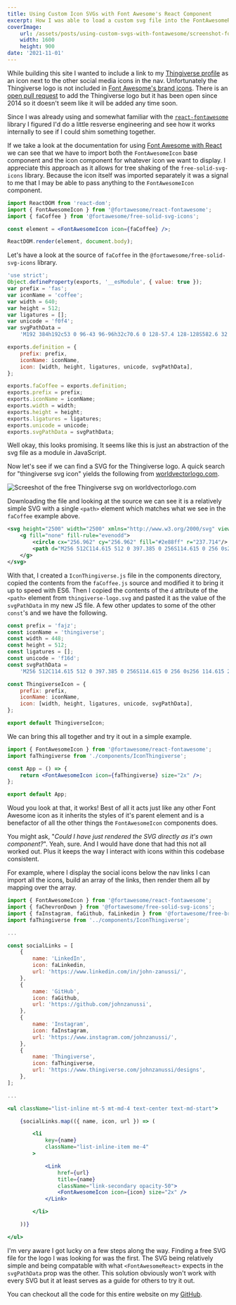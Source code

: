 ```yaml
---
title: Using Custom Icon SVGs with Font Awesome's React Component
excerpt: How I was able to load a custom svg file into the FontAwesomeReact component.
coverImage:
    url: /assets/posts/using-custom-svgs-with-fontawesome/screenshot-font-awesome-code-example.jpg
    width: 1600
    height: 900
date: '2021-11-01'
---
```


While building this site I wanted to include a link to my [Thingiverse profile](https://www.thingiverse.com/johnzanussi/designs) as an icon next to the other social media icons in the nav. Unfortunately the Thingiverse logo is not included in [Font Awesome's brand icons](https://fontawesome.com/v5.15/icons?d=gallery&p=2&s=brands). There is an [open pull request](https://github.com/FortAwesome/Font-Awesome/issues/2737) to add the Thingiverse logo but it has been open since 2014 so it doesn't seem like it will be added any time soon.

Since I was already using and somewhat familiar with the [`react-fontawesome`](https://github.com/FortAwesome/react-fontawesome) library I figured I'd do a little resverse engineering and see how it works internally to see if I could shim something together.

If we take a look at the documentation for using [Font Awesome with React](https://fontawesome.com/v5.15/how-to-use/on-the-web/using-with/react) we can see that we have to import both the `FontAwesomeIcon` base component and the icon component for whatever icon we want to display. I appreciate this approach as it allows for tree shaking of the `free-solid-svg-icons` library. Because the icon itself was imported separately it was a signal to me that I may be able to pass anything to the `FontAwesomeIcon` component.

```jsx url="https://fontawesome.com/v5.15/how-to-use/on-the-web/using-with/react#using" title="Font-Awesome-React-Docs"
import ReactDOM from 'react-dom';
import { FontAwesomeIcon } from '@fortawesome/react-fontawesome';
import { faCoffee } from '@fortawesome/free-solid-svg-icons';

const element = <FontAwesomeIcon icon={faCoffee} />;

ReactDOM.render(element, document.body);
```

Let's have a look at the source of `faCoffee` in the `@fortawesome/free-solid-svg-icons` library.

```js url="https://github.com/FortAwesome/Font-Awesome/blob/master/js-packages/%40fortawesome/free-solid-svg-icons/faCoffee.js" title="faCoffee.js"
'use strict';
Object.defineProperty(exports, '__esModule', { value: true });
var prefix = 'fas';
var iconName = 'coffee';
var width = 640;
var height = 512;
var ligatures = [];
var unicode = 'f0f4';
var svgPathData =
    'M192 384h192c53 0 96-43 96-96h32c70.6 0 128-57.4 128-128S582.6 32 512 32H120c-13.3 0-24 10.7-24 24v232c0 53 43 96 96 96zM512 96c35.3 0 64 28.7 64 64s-28.7 64-64 64h-32V96h32zm47.7 384H48.3c-47.6 0-61-64-36-64h583.3c25 0 11.8 64-35.9 64z';

exports.definition = {
    prefix: prefix,
    iconName: iconName,
    icon: [width, height, ligatures, unicode, svgPathData],
};

exports.faCoffee = exports.definition;
exports.prefix = prefix;
exports.iconName = iconName;
exports.width = width;
exports.height = height;
exports.ligatures = ligatures;
exports.unicode = unicode;
exports.svgPathData = svgPathData;
```

Well okay, this looks promising. It seems like this is just an abstraction of the svg file as a module in JavaScript.

Now let's see if we can find a SVG for the Thingiverse logo. A quick search for "thingiverse svg icon" yields the following from [worldvectorlogo.com](https://worldvectorlogo.com/logo/thingiverse-logo).

![Screeshot of the free Thingiverse svg on worldvectorlogo.com](/assets/posts/using-custom-svgs-with-fontawesome/screenshot-vector-thingiverse-logo-svg.png)

Downloading the file and looking at the source we can see it is a relatively simple SVG with a single `<path>` element which matches what we see in the `faCoffee` example above.

```svg filename="thingiverse-logo.svg"
<svg height="2500" width="2500" xmlns="http://www.w3.org/2000/svg" viewBox="0 0 512 512">
    <g fill="none" fill-rule="evenodd">
        <circle cx="256.962" cy="256.962" fill="#2e88ff" r="237.714"/>
        <path d="M256 512C114.615 512 0 397.385 0 256S114.615 0 256 0s256 114.615 256 256-114.615 256-256 256zm0-36.571c121.187 0 219.429-98.242 219.429-219.429S377.187 36.571 256 36.571 36.571 134.813 36.571 256 134.813 475.429 256 475.429zm32.722-269.474v219.428h-65.444V205.955h-92.39V140.51h250.225v65.444z" fill="#fff"/>
    </g>
</svg>
```

With that, I created a `IconThingiverse.js` file in the components directory, copied the contents from the `faCoffee.js` source and modified it to bring it up to speed with ES6. Then I copied the contents of the `d` attribute of the `<path>` element from `thingiverse-logo.svg` and pasted it as the value of the `svgPathData` in my new JS file. A few other updates to some of the other `const`'s and we have the following.

```js filename="components/IconThingiverse.js"
const prefix = 'fajz';
const iconName = 'thingiverse';
const width = 448;
const height = 512;
const ligatures = [];
const unicode = 'f16d';
const svgPathData =
    'M256 512C114.615 512 0 397.385 0 256S114.615 0 256 0s256 114.615 256 256-114.615 256-256 256zm0-36.571c121.187 0 219.429-98.242 219.429-219.429S377.187 36.571 256 36.571 36.571 134.813 36.571 256 134.813 475.429 256 475.429zm32.722-269.474v219.428h-65.444V205.955h-92.39V140.51h250.225v65.444z';

const ThingiverseIcon = {
    prefix: prefix,
    iconName: iconName,
    icon: [width, height, ligatures, unicode, svgPathData],
};

export default ThingiverseIcon;
```

We can bring this all together and try it out in a simple example.

```jsx codesandbox="ds9s9?entry=/src/App.js"
import { FontAwesomeIcon } from '@fortawesome/react-fontawesome';
import faThingiverse from './components/IconThingiverse';

const App = () => {
    return <FontAwesomeIcon icon={faThingiverse} size="2x" />;
};

export default App;
```

Woud you look at that, it works! Best of all it acts just like any other Font Awesome icon as it inherits the styles of it's parent element and is a benefactor of all the other things the `FontAwesomeIcon` components does.

You might ask, "_Could I have just rendered the SVG directly as it's own component?_". Yeah, sure. And I would have done that had this not all worked out. Plus it keeps the way I interact with icons within this codebase consistent.

For example, where I display the social icons below the nav links I can import all the icons, build an array of the links, then render them all by mapping over the array.

```jsx filename="components/Layout.js"
import { FontAwesomeIcon } from '@fortawesome/react-fontawesome';
import { faChevronDown } from '@fortawesome/free-solid-svg-icons';
import { faInstagram, faGithub, faLinkedin } from '@fortawesome/free-brands-svg-icons';
import faThingiverse from '../components/IconThingiverse';

...

const socialLinks = [
    {
        name: 'LinkedIn',
        icon: faLinkedin,
        url: 'https://www.linkedin.com/in/john-zanussi/',
    },
    {
        name: 'GitHub',
        icon: faGithub,
        url: 'https://github.com/johnzanussi',
    },
    {
        name: 'Instagram',
        icon: faInstagram,
        url: 'https://www.instagram.com/johnzanussi/',
    },
    {
        name: 'Thingiverse',
        icon: faThingiverse,
        url: 'https://www.thingiverse.com/johnzanussi/designs',
    },
];

...

<ul className="list-inline mt-5 mt-md-4 text-center text-md-start">

    {socialLinks.map(({ name, icon, url }) => (

        <li
            key={name}
            className="list-inline-item me-4"
        >

            <Link
                href={url}
                title={name}
                className="link-secondary opacity-50">
                <FontAwesomeIcon icon={icon} size="2x" />
            </Link>

        </li>

    ))}

</ul>
```

I'm very aware I got lucky on a few steps along the way. Finding a free SVG file for the logo I was looking for was the first. The SVG being relatively simple and being compatable with what `<FontAwesomeReact>` expects in the `svgPathData` prop was the other. This solution obviously won't work with every SVG but it at least serves as a guide for others to try it out.

You can checkout all the code for this entire website on my [GitHub](https://github.com/johnzanussi/johnzanussi.com).
